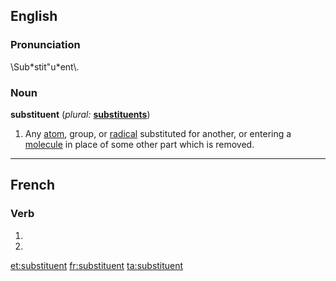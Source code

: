 ==English==

===Pronunciation===
\Sub*stit"u*ent\.

===Noun===
'''substituent''' (''plural:'' '''[[substituents]]''')

# {{chemistry}} Any [[atom]], group, or [[radical]] substituted for another, or entering a [[molecule]] in place of some other part which is removed.

----

==French==

===Verb===
{{fr-verb-form}}

# {{conjugation of|substituer||3|p|pres|ind|lang=fr}}
# {{conjugation of|substituer||3|p|pres|sub|lang=fr}}


[[et:substituent]]
[[fr:substituent]]
[[ta:substituent]]